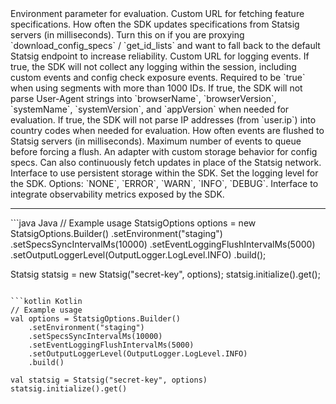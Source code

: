 <Accordion title="StatsigOptions">

<ResponseField name="environment" type="string">
Environment parameter for evaluation.
</ResponseField>

<ResponseField name="specsUrl" type="string">
Custom URL for fetching feature specifications.
</ResponseField>

<ResponseField name="specsSyncIntervalMs" type="long">
How often the SDK updates specifications from Statsig servers (in milliseconds).
</ResponseField>

<ResponseField name="fallbackToStatsig" type="boolean" default="false">
Turn this on if you are proxying `download_config_specs` / `get_id_lists` and want to fall back to the default Statsig endpoint to increase reliability.
</ResponseField>

<ResponseField name="logEventUrl" type="string">
Custom URL for logging events.
</ResponseField>

<ResponseField name="disableAllLogging" type="boolean" default="false">
If true, the SDK will not collect any logging within the session, including custom events and config check exposure events.
</ResponseField>

<ResponseField name="enableIDLists" type="boolean" default="false">
Required to be `true` when using segments with more than 1000 IDs.
</ResponseField>

<ResponseField name="disableUserAgentParsing" type="boolean" default="false">
If true, the SDK will not parse User-Agent strings into `browserName`, `browserVersion`, `systemName`, `systemVersion`, and `appVersion` when needed for evaluation.
</ResponseField>

<ResponseField name="disableUserCountryLookup" type="boolean" default="false">
If true, the SDK will not parse IP addresses (from `user.ip`) into country codes when needed for evaluation.
</ResponseField>

<ResponseField name="eventLoggingFlushIntervalMs" type="long">
How often events are flushed to Statsig servers (in milliseconds).
</ResponseField>

<ResponseField name="eventLoggingMaxQueueSize" type="int">
Maximum number of events to queue before forcing a flush.
</ResponseField>

<ResponseField name="dataStore" type="DataStore">
An adapter with custom storage behavior for config specs. Can also continuously fetch updates in place of the Statsig network.
</ResponseField>

<ResponseField name="persistentStorage" type="PersistentStorage">
Interface to use persistent storage within the SDK.
</ResponseField>

<ResponseField name="outputLoggerLevel" type="OutputLogger.LogLevel">
Set the logging level for the SDK. Options: `NONE`, `ERROR`, `WARN`, `INFO`, `DEBUG`.
</ResponseField>

<ResponseField name="observabilityClient" type="ObservabilityClient">
Interface to integrate observability metrics exposed by the SDK.
</ResponseField>

---

<CodeGroup>
```java Java
// Example usage
StatsigOptions options = new StatsigOptions.Builder()
    .setEnvironment("staging")
    .setSpecsSyncIntervalMs(10000)
    .setEventLoggingFlushIntervalMs(5000)
    .setOutputLoggerLevel(OutputLogger.LogLevel.INFO)
    .build();

Statsig statsig = new Statsig("secret-key", options);
statsig.initialize().get();
```

```kotlin Kotlin
// Example usage
val options = StatsigOptions.Builder()
    .setEnvironment("staging")
    .setSpecsSyncIntervalMs(10000)
    .setEventLoggingFlushIntervalMs(5000)
    .setOutputLoggerLevel(OutputLogger.LogLevel.INFO)
    .build()

val statsig = Statsig("secret-key", options)
statsig.initialize().get()
```
</CodeGroup>

</Accordion>

